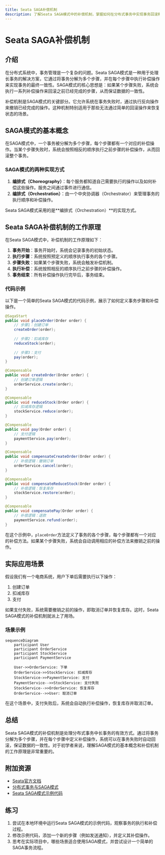 ```yaml
---
title: Seata SAGA补偿机制
description: 了解Seata SAGA模式中的补偿机制，掌握如何在分布式事务中实现事务回滚和补偿操作。
---
```


# Seata SAGA补偿机制

## 介绍

在分布式系统中，事务管理是一个复杂的问题。Seata SAGA模式是一种用于处理长事务的解决方案，它通过将事务分解为多个步骤，并在每个步骤中执行补偿操作来实现事务的最终一致性。SAGA模式的核心思想是：如果某个步骤失败，系统会执行一系列补偿操作来回滚之前已经完成的步骤，从而保证数据的一致性。

补偿机制是SAGA模式的关键部分。它允许系统在事务失败时，通过执行反向操作来撤销已经完成的操作。这种机制特别适用于那些无法通过简单的回滚操作来恢复状态的场景。

## SAGA模式的基本概念

在SAGA模式中，一个事务被分解为多个步骤，每个步骤都有一个对应的补偿操作。当某个步骤失败时，系统会按照相反的顺序执行之前步骤的补偿操作，从而回滚整个事务。

### SAGA模式的两种实现方式

1. **编排式（Choreography）**：每个服务都知道自己需要执行的操作以及如何补偿这些操作。服务之间通过事件进行通信。
2. **编排式（Orchestration）**：由一个中央协调器（Orchestrator）来管理事务的执行顺序和补偿操作。

Seata SAGA模式采用的是**编排式（Orchestration）**的实现方式。

## Seata SAGA补偿机制的工作原理

在Seata SAGA模式中，补偿机制的工作原理如下：

1. **事务开始**：事务开始时，系统会记录事务的初始状态。
2. **执行步骤**：系统按照预定义的顺序执行事务的各个步骤。
3. **步骤失败**：如果某个步骤失败，系统会触发补偿机制。
4. **执行补偿**：系统按照相反的顺序执行之前步骤的补偿操作。
5. **事务结束**：所有补偿操作执行完毕后，事务结束。

### 代码示例

以下是一个简单的Seata SAGA模式的代码示例，展示了如何定义事务步骤和补偿操作。

```java
@SagaStart
public void placeOrder(Order order) {
    // 步骤1：创建订单
    createOrder(order);
    
    // 步骤2：扣减库存
    reduceStock(order);
    
    // 步骤3：支付
    pay(order);
}

@Compensable
public void createOrder(Order order) {
    // 创建订单逻辑
    orderService.create(order);
}

@Compensable
public void reduceStock(Order order) {
    // 扣减库存逻辑
    stockService.reduce(order);
}

@Compensable
public void pay(Order order) {
    // 支付逻辑
    paymentService.pay(order);
}

@Compensable
public void compensateCreateOrder(Order order) {
    // 补偿逻辑：撤销订单
    orderService.cancel(order);
}

@Compensable
public void compensateReduceStock(Order order) {
    // 补偿逻辑：恢复库存
    stockService.restore(order);
}

@Compensable
public void compensatePay(Order order) {
    // 补偿逻辑：退款
    paymentService.refund(order);
}
```

在这个示例中，`placeOrder`方法定义了事务的各个步骤，每个步骤都有一个对应的补偿方法。如果某个步骤失败，系统会自动调用相应的补偿方法来撤销之前的操作。

## 实际应用场景

假设我们有一个电商系统，用户下单后需要执行以下操作：

1. 创建订单
2. 扣减库存
3. 支付

如果支付失败，系统需要撤销之前的操作，即取消订单并恢复库存。这时，Seata SAGA模式的补偿机制就派上了用场。

### 场景示例

```mermaid
sequenceDiagram
    participant User
    participant OrderService
    participant StockService
    participant PaymentService

    User->>OrderService: 下单
    OrderService->>StockService: 扣减库存
    StockService->>PaymentService: 支付
    PaymentService-->>StockService: 支付失败
    StockService-->>OrderService: 恢复库存
    OrderService-->>User: 取消订单
```

在这个场景中，支付失败后，系统会自动执行补偿操作，恢复库存并取消订单。

## 总结

Seata SAGA模式的补偿机制是处理分布式事务中长事务的有效方式。通过将事务分解为多个步骤，并在每个步骤中定义补偿操作，系统可以在事务失败时自动回滚，保证数据的一致性。对于初学者来说，理解SAGA模式的基本概念和补偿机制的工作原理是非常重要的。

## 附加资源

- [Seata官方文档](https://seata.io/zh-cn/docs/overview/what-is-seata.html)
- [分布式事务与SAGA模式](https://microservices.io/patterns/data/saga.html)
- [Seata SAGA模式示例代码](https://github.com/seata/seata-samples)

## 练习

1. 尝试在本地环境中运行Seata SAGA模式的示例代码，观察事务的执行和补偿过程。
2. 修改示例代码，添加一个新的步骤（例如发送通知），并定义其补偿操作。
3. 思考在实际项目中，哪些场景适合使用SAGA模式，并尝试设计一个简单的SAGA事务流程。
